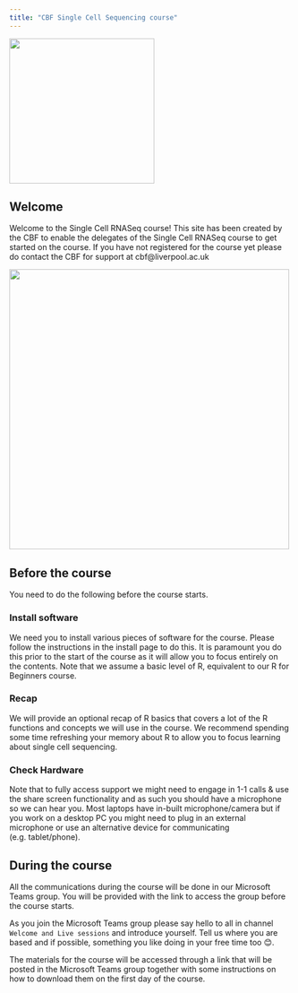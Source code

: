 ```yaml
---
title: "CBF Single Cell Sequencing course"
---
```


![](images/logoCBF.png){fig-align="center" width="259"}

## **Welcome**

Welcome to the Single Cell RNASeq course! This site has been created by the CBF to enable the delegates of the Single Cell RNASeq course to get started on the course. If you have not registered for the course yet please do contact the CBF for support at cbf\@liverpool.ac.uk

![](images/umap.png){fig-alt="A UMAP of single cell sequencing data" fig-align="center" width="500"}

## Before the course

You need to do the following before the course starts.

### Install software

We need you to install various pieces of software for the course. Please follow the instructions in the install page to do this. It is paramount you do this prior to the start of the course as it will allow you to focus entirely on the contents. Note that we assume a basic level of R, equivalent to our R for Beginners course.

### Recap

We will provide an optional recap of R basics that covers a lot of the R functions and concepts we will use in the course. We recommend spending some time refreshing your memory about R to allow you to focus learning about single cell sequencing.

### Check Hardware

Note that to fully access support we might need to engage in 1-1 calls & use the share screen functionality and as such you should have a microphone so we can hear you. Most laptops have in-built microphone/camera but if you work on a desktop PC you might need to plug in an external microphone or use an alternative device for communicating (e.g. tablet/phone).

## During the course

All the communications during the course will be done in our Microsoft Teams group. You will be provided with the link to access the group before the course starts.

As you join the Microsoft Teams group please say hello to all in channel `Welcome and Live sessions` and introduce yourself. Tell us where you are based and if possible, something you like doing in your free time too 😊.

The materials for the course will be accessed through a link that will be posted in the Microsoft Teams group together with some instructions on how to download them on the first day of the course.
